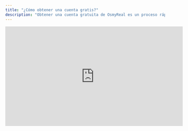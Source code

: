 ```yaml
---
title: "¿Cómo obtener una cuenta gratis?"
description: "Obtener una cuenta gratuita de OsmyReal es un proceso rápido y sencillo que no te tomará más de dos minutos. Con la cuenta, podrás acceder a una amplia variedad de aplicaciones y juegos de pago. Sigue los pasos a continuación para completarlo fácilmente y empezar a disfrutar de la cuenta sin costo."
---
```


<iframe width="560" height="315" src="https://www.youtube.com/embed/GnRW9Dxh7AI?si=ZxbCiTo1F5RYPrnL" title="YouTube video player" frameborder="0" allow="accelerometer; autoplay; clipboard-write; encrypted-media; gyroscope; picture-in-picture; web-share" referrerpolicy="strict-origin-when-cross-origin" allowfullscreen />

## Primer paso

Activa un VPN de Estados Unidos. Si no tienes uno, te recomiendo descargar desde la App Store con tu cuenta personal de Apple el VPN **Proton VPN**, que es completamente gratuito y cuenta con servidores en Estados Unidos.

<Card title="Descargar VPN gratis" icon="sparkles" href="https://apps.apple.com/us/app/adguard-vpn-unlimited-fast/id1525373602" cta="Descarga directa desde la App Store">
  Descarga directa desde la App Store
</Card>

## Segundo paso

Una vez que hayas activado un VPN con ubicación en Estados Unidos, abre Google desde tu navegador o usando la aplicación y escribe "OsmyReal" y abre el primer enlace de la lista (El enlace debe ser osmyreal.com)

<Card title="Ir a Google" icon="sparkles" href="https://www.google.com/">
  
</Card>

## Tercer paso

Una vez dentro del sitio web, abre cualquier artículo publicado que prefieras y desplázate hasta el final del texto.

## Cuarto paso

Encontrarás el botón 'Impulsar'. Presiónalo y espera a que finalice la cuenta regresiva de 15 segundos. Cuando termine, pulsa el botón 'Finalizar'.

## Último paso

Desplázate hasta el final de la nueva página, donde encontrarás los datos de la cuenta de **OsmyReal**. Una vez localices el dato que deseas copiar, haz clic sobre él y se copiará automáticamente en tu portapapeles para pegarlo donde corresponda.
